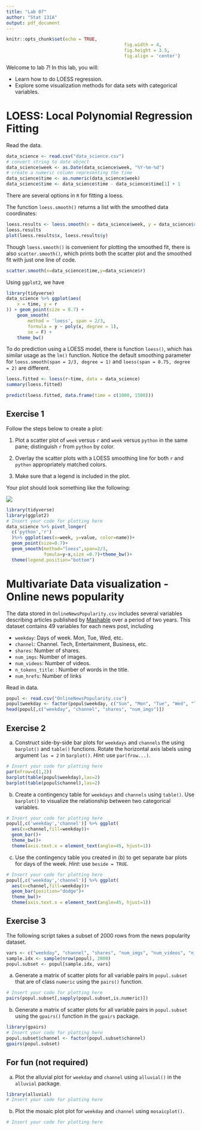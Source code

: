```yaml
---
title: "Lab 07"
author: "Stat 131A"
output: pdf_document
---
```


```r
knitr::opts_chunk$set(echo = TRUE,
											fig.width = 4,
											fig.height = 3.5,
											fig.align = 'center')
```

Welcome to lab 7! In this lab, you will:

- Learn how to do LOESS regression.
- Explore some visualization methods for data sets with categorical variables.

# LOESS: Local Polynomial Regression Fitting

Read the data.

```r
data_science <- read.csv("data_science.csv")
# convert string to date object
data_science$week <- as.Date(data_science$week, "%Y-%m-%d")
# create a numeric column representing the time
data_science$time <- as.numeric(data_science$week) 
data_science$time <- data_science$time - data_science$time[1] + 1
```

There are several options in `R` for fitting a loess.

The function `loess.smooth()` returns a list with the smoothed data coordinates:

```r
loess.results <- loess.smooth(x = data_science$week, y = data_science$r)
loess.results
plot(loess.results$x, loess.results$y)

```

Though `loess.smooth()` is convenient for plotting the smoothed fit, there is also `scatter.smooth()`, which prints both the scatter plot and the smoothed fit with just one line of code.

```r
scatter.smooth(x=data_science$time,y=data_science$r)
```

Using `ggplot2`, we have

```r
library(tidyverse)
data_science %>% ggplot(aes(
	x = time, y = r
)) + geom_point(size = 0.7) +
	geom_smooth(
		method = 'loess', span = 2/3,
		formula = y ~ poly(x, degree = 1),
		se = F) +
	theme_bw()
```

To do prediction using a LOESS model, there is function `loess()`, which has similar usage as the `lm()` function. Notice the default smoothing parameter for `loess.smooth(span = 2/3, degree = 1)` and `loess(span = 0.75, degree = 2)` are different.

```r
loess.fitted <- loess(r~time, data = data_science)
summary(loess.fitted)
```

```r
predict(loess.fitted, data.frame(time = c(1000, 1500)))
```

## Exercise 1

Follow the steps below to create a plot:

(1) Plot a scatter plot of `week` versus `r` and `week` versus `python` in the same pane; distinguish `r` from `python` by color.

(2) Overlay the scatter plots with a LOESS smoothing line for both `r` and `python` appropriately matched colors.

(3) Make sure that a legend is included in the plot.

Your plot should look something like the following:

![](Exercise1_plot.png)


```r
library(tidyverse)
library(ggplot2)
# Insert your code for plotting here
data_science %>% pivot_longer(
  c('python','r')
  )%>% ggplot(aes(x=week, y=value, color=name))+
  geom_point(size=0.7)+
  geom_smooth(method="loess",span=2/3,
              fomula=y~x,size =0.7)+theme_bw()+
  theme(legend.position="bottom")
```

# Multivariate Data visualization - Online news popularity

The data stored in `OnlineNewsPopularity.csv` includes several variables describing articles published by [Mashable](http://mashable.com/) over a period of two years. This dataset contains 49 variables for each news post, including 

- `weekday`: Days of week. Mon, Tue, Wed, etc. 
- `channel`: Channel. Tech, Entertainment, Business, etc.
- `shares`: Number of shares.
- `num_imgs`: Number of images.
- `num_videos`: Number of videos.
- `n_tokens_title`: : Number of words in the title.
- `num_hrefs`: Number of links

Read in data.
```r
popul <- read.csv("OnlineNewsPopularity.csv")
popul$weekday <- factor(popul$weekday, c("Sun", "Mon", "Tue", "Wed", "Thur", "Fri", "Sat"))
head(popul[,c("weekday", "channel", "shares", "num_imgs")])
```

## Exercise 2

(a) Construct side-by-side bar plots for `weekdays` and `channels` the using `barplot()` and `table()` functions. Rotate the horizontal axis labels using argument `las = 2` in `barplot()`. _Hint_: use `par(frow...)`.

```r
# Insert your code for plotting here
par(mfrow=c(1,2))
barplot(table(popul$weekday),las=2)
barplot(table(popul$channel),las=2)
```

(b) Create a contingency table for `weekdays` and `channels` using `table()`. Use `barplot()` to visualize the relationship between two categorical variables.

```r
# Insert your code for plotting here
popul[,c('weekday','channel')] %>% ggplot(
  aes(x=channel,fill=weekday))+
  geom_bar()+
  theme_bw()+
  theme(axis.text.x = element_text(angle=45, hjust=1))

```

(c) Use the contingency table you created in (b) to get separate bar plots for days of the week. _Hint_: use `beside = TRUE`.

```r
# Insert your code for plotting here
popul[,c('weekday','channel')] %>% ggplot(
  aes(x=channel,fill=weekday))+
  geom_bar(position="dodge")+
  theme_bw()+
  theme(axis.text.x = element_text(angle=45, hjust=1))
```

## Exercise 3

The following script takes a subset of 2000 rows from the news popularity dataset.

```r
vars <- c("weekday", "channel", "shares", "num_imgs", "num_videos", "n_tokens_title", "num_hrefs")
sample.idx <- sample(nrow(popul), 2000)
popul.subset <- popul[sample.idx, vars]
```

(a) Generate a matrix of scatter plots for all variable pairs in `popul.subset` that are of class `numeric` using the `pairs()` function.

```r
# Insert your code for plotting here
pairs(popul.subset[,sapply(popul.subset,is.numeric)])
```

(b) Generate a matrix of scatter plots for all variable pairs in `popul.subset` using the `gpairs()` function in the `gpairs` package.

```r
library(gpairs)
# Insert your code for plotting here
popul.subset$channel <- factor(popul.subset$channel)
gpairs(popul.subset)
```

\newpage

## For fun (not required)

(a) Plot the alluvial plot for `weekday` and `channel` using `alluvial()` in the `alluvial` package.

```r
library(alluvial)
# Insert your code for plotting here
```

(b) Plot the mosaic plot plot for `weekday` and `channel` using `mosaicplot()`.

```r
# Insert your code for plotting here
```



